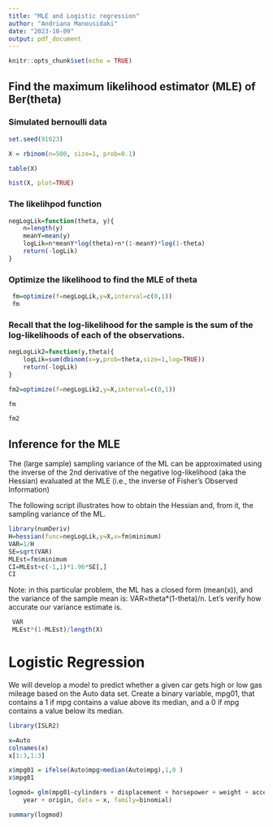 ---
title: "MLE and Logistic regression"
author: "Andriana Manousidaki"
date: "2023-10-09"
output: pdf_document
---

```{r setup, include=FALSE}
knitr::opts_chunk$set(echo = TRUE)
```

## Find the maximum likelihood estimator (MLE) of Ber(theta) 

### Simulated bernoulli data

```{r}

set.seed(91023)

X = rbinom(n=500, size=1, prob=0.1)

table(X)

hist(X, plot=TRUE)
```

### The likelihpod function

```{r}
negLogLik=function(theta, y){
 	n=length(y)
 	meanY=mean(y)
 	logLik=n*meanY*log(theta)+n*(1-meanY)*log(1-theta)
 	return(-logLik)
}
```

### Optimize the likelihood to find the MLE of theta

```{r}
 fm=optimize(f=negLogLik,y=X,interval=c(0,1))
 fm
```

### Recall that the log-likelihood for the sample is the sum of the log-likelihoods of each of the observations.

```{r}
negLogLik2=function(y,theta){
	logLik=sum(dbinom(x=y,prob=theta,size=1,log=TRUE))
	return(-logLik)
}

fm2=optimize(f=negLogLik2,y=X,interval=c(0,1))

fm

fm2
```

## Inference for the MLE

The (large sample) sampling variance of the ML can be approximated using the inverse of the 2nd derivative of the negative log-likelihood (aka the Hessian) evaluated at the MLE (i.e., the inverse of Fisher's Observed Information)

The following script illustrates how to obtain the Hessian and, from it, the sampling variance of the ML.

```{r}
library(numDeriv)
H=hessian(func=negLogLik,y=X,x=fm$minimum)
VAR=1/H
SE=sqrt(VAR)
MLEst=fm$minimum
CI=MLEst+c(-1,1)*1.96*SE[,]
CI

```

Note: in this particular problem, the ML has a closed form (mean(x)), and the variance of the sample mean is: VAR=theta*(1-theta)/n. Let's verify how accurate our variance estimate is.

```{r}
 VAR
 MLEst*(1-MLEst)/length(X)
```


# Logistic Regression

We will develop a model to predict whether a given car gets high or low gas mileage based on the Auto data set.
Create a binary variable, mpg01, that contains a 1 if mpg contains a value above its median, and a 0 if mpg contains a value below its median.

```{r}
library(ISLR2)

x=Auto
colnames(x)
x[1:3,1:3]

x$mpg01 = ifelse(Auto$mpg>median(Auto$mpg),1,0 )
x$mpg01
```

```{r}
logmod= glm(mpg01~cylinders + displacement + horsepower + weight + acceleration + 
    year + origin, data = x, family=binomial)

summary(logmod)
```